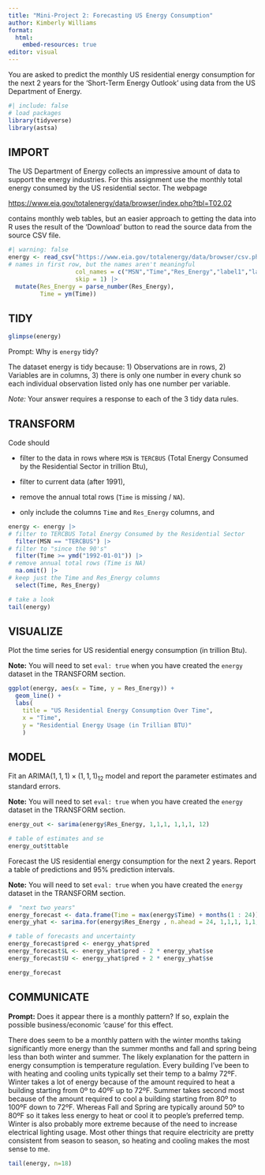 ```yaml
---
title: "Mini-Project 2: Forecasting US Energy Consumption"
author: Kimberly Williams
format: 
  html: 
    embed-resources: true
editor: visual
---
```


You are asked to predict the monthly US residential energy consumption for the next 2 years for the 'Short-Term Energy Outlook' using data from the US Department of Energy.

```r
#| include: false
# load packages
library(tidyverse)
library(astsa)
```

## IMPORT

The US Department of Energy collects an impressive amount of data to support the energy industries. For this assignment use the monthly total energy consumed by the US residential sector. The webpage

<https://www.eia.gov/totalenergy/data/browser/index.php?tbl=T02.02>

contains monthly web tables, but an easier approach to getting the data into R uses the result of the 'Download' button to read the source data from the source CSV file.

```r
#| warning: false
energy <- read_csv("https://www.eia.gov/totalenergy/data/browser/csv.php?tbl=T02.02",
# names in first row, but the names aren't meaningful
                   col_names = c("MSN","Time","Res_Energy","label1","label2","label3"),
                   skip = 1) |>
  mutate(Res_Energy = parse_number(Res_Energy),
         Time = ym(Time))
```

## TIDY

```r
glimpse(energy)
```

Prompt: Why is `energy` tidy?

The dataset energy is tidy because: 1) Observations are in rows, 2) Variables are in columns, 3) there is only one number in every chunk so each individual observation listed only has one number per variable.

*Note:* Your answer requires a response to each of the 3 tidy data rules.

## TRANSFORM

Code should

-   filter to the data in rows where `MSN` is `TERCBUS` (Total Energy Consumed by the Residential Sector in trillion Btu),

-   filter to current data (after 1991),

-   remove the annual total rows (`Time` is missing / `NA`).

-   only include the columns `Time` and `Res_Energy` columns, and

```r
energy <- energy |>
# filter to TERCBUS Total Energy Consumed by the Residential Sector
  filter(MSN == "TERCBUS") |>
# filter to "since the 90's"
  filter(Time >= ymd("1992-01-01")) |>
# remove annual total rows (Time is NA)
  na.omit() |>
# keep just the Time and Res_Energy columns
  select(Time, Res_Energy)

# take a look
tail(energy)
```

## VISUALIZE

Plot the time series for US residential energy consumption (in trillion Btu).

**Note:** You will need to set `eval: true` when you have created the `energy` dataset in the TRANSFORM section.

```r
ggplot(energy, aes(x = Time, y = Res_Energy)) +
  geom_line() +
  labs(
    title = "US Residential Energy Consumption Over Time",
    x = "Time", 
    y = "Residential Energy Usage (in Trillian BTU)"
    )
```

## MODEL

Fit an ARIMA$(1, 1, 1) \times (1, 1, 1)_{12}$ model and report the parameter estimates and standard errors.

**Note:** You will need to set `eval: true` when you have created the `energy` dataset in the TRANSFORM section.

```r
energy_out <- sarima(energy$Res_Energy, 1,1,1, 1,1,1, 12)

# table of estimates and se
energy_out$ttable
```

Forecast the US residential energy consumption for the next 2 years. Report a table of predictions and 95% prediction intervals.

**Note:** You will need to set `eval: true` when you have created the `energy` dataset in the TRANSFORM section.

```r
#  "next two years" 
energy_forecast <- data.frame(Time = max(energy$Time) + months(1 : 24))
energy_yhat <- sarima.for(energy$Res_Energy , n.ahead = 24, 1,1,1, 1,1,1, 12)

# table of forecasts and uncertainty
energy_forecast$pred <- energy_yhat$pred
energy_forecast$L <- energy_yhat$pred - 2 * energy_yhat$se
energy_forecast$U <- energy_yhat$pred + 2 * energy_yhat$se

energy_forecast
```

## COMMUNICATE

**Prompt:** Does it appear there is a monthly pattern? If so, explain the possible business/economic 'cause' for this effect.

There does seem to be a monthly pattern with the winter months taking significantly more energy than the summer months and fall and spring being less than both winter and summer. The likely explanation for the pattern in energy consumption is temperature regulation. Every building I've been to with heating and cooling units typically set their temp to a balmy 72ºF. Winter takes a lot of energy because of the amount required to heat a building starting from 0º to 40ºF up to 72ºF. Summer takes second most because of the amount required to cool a building starting from 80º to 100ºF down to 72ºF. Whereas Fall and Spring are typically around 50º to 80ºF so it takes less energy to heat or cool it to people's preferred temp. Winter is also probably more extreme because of the need to increase electrical lighting usage. Most other things that require electricity are pretty consistent from season to season, so heating and cooling makes the most sense to me.

```r
tail(energy, n=18)
```
